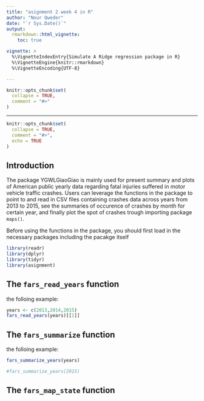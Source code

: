 ```yaml
---
title: "asignment 2 week 4 in R"
author: "Nour Qweder"
date: "`r Sys.Date()`"
output: 
  rmarkdown::html_vignette:
    toc: true

vignette: >
  %\VignetteIndexEntry{Simulate A Ridge regression package in R}
  %\VignetteEngine{knitr::rmarkdown}
  %\VignetteEncoding{UTF-8}

---
```

```r
knitr::opts_chunk$set(
  collapse = TRUE,
  comment = "#>"
)
```
---
```r
knitr::opts_chunk$set(
  collapse = TRUE,
  comment = "#>",
  echo = TRUE
)
```


## Introduction
The package YGWLGiaoGiao is mainly used for present summary and plots of American public yearly data
regarding fatal injuries suffered in motor vehicle traffic crashes. Users can leverage the functions in the package to point to and read in CSV files containing crashes data across years from 2013 to 2015, see the summaries of occurence of crashes by month for certain year, and finally plot the spot of crashes trough importing package `maps()`.

Before using the functions in the package, you should first load in the necessary packages including the pacakge itself
```r
library(readr)
library(dplyr)
library(tidyr)
library(asignment)
```

## The `fars_read_years` function
the folloing example:


```r
years <- c(2013,2014,2015)
fars_read_years(years)[[1]]
```

## The `fars_summarize` function 
the folloing example:

```r
fars_summarize_years(years)
```

```r
#fars_summarize_years(2015)
```

## The `fars_map_state` function

